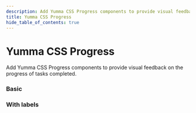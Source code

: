 ```yaml
---
description: Add Yumma CSS Progress components to provide visual feedback on the progress of tasks completed.
title: Yumma CSS Progress
hide_table_of_contents: true
---
```



# Yumma CSS Progress

Add Yumma CSS Progress components to provide visual feedback on the progress of tasks completed.

### Basic

<Preview
  data = {basic}
  noScroll
  useCenter
  useHeight = '40px'
  usePadding
  useTabs
  useVersion = 'release'
/>

### With labels

<Preview
  data = {withLabels}
  useHeight = '150px'
  usePadding
  useTabs
  useVersion = 'release'
/>